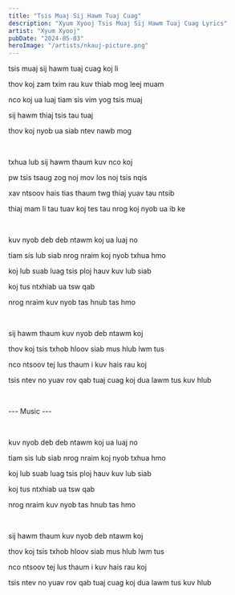 ```yaml
---
title: "Tsis Muaj Sij Hawm Tuaj Cuag"
description: "Xyum Xyooj Tsis Muaj Sij Hawm Tuaj Cuag Lyrics"
artist: "Xyum Xyooj"
pubDate: "2024-05-03"
heroImage: "/artists/nkauj-picture.png"
---
```


tsis muaj sij hawm tuaj cuag koj li

thov koj zam txim rau kuv thiab mog leej muam

nco koj ua luaj tiam sis vim yog tsis muaj

sij hawm thiaj tsis tau tuaj

thov koj nyob ua siab ntev nawb mog

<br />

txhua lub sij hawm thaum kuv nco koj

pw tsis tsaug zog noj mov los noj tsis nqis

xav ntsoov hais tias thaum twg thiaj yuav tau ntsib

thiaj mam li tau tuav koj tes tau nrog koj nyob ua ib ke

<br />

kuv nyob deb deb ntawm koj ua luaj no

tiam sis lub siab nrog nraim koj nyob txhua hmo

koj lub suab luag tsis ploj hauv kuv lub siab

koj tus ntxhiab ua tsw qab

nrog nraim kuv nyob tas hnub tas hmo

<br />

sij hawm thaum kuv nyob deb ntawm koj

thov koj tsis txhob hloov siab mus hlub lwm tus

nco ntsoov tej lus thaum i kuv hais rau koj

tsis ntev no yuav rov qab tuaj cuag koj dua lawm tus kuv hlub

<br />

--- Music ---

<br />

kuv nyob deb deb ntawm koj ua luaj no

tiam sis lub siab nrog nraim koj nyob txhua hmo

koj lub suab luag tsis ploj hauv kuv lub siab

koj tus ntxhiab ua tsw qab

nrog nraim kuv nyob tas hnub tas hmo

<br />

sij hawm thaum kuv nyob deb ntawm koj

thov koj tsis txhob hloov siab mus hlub lwm tus

nco ntsoov tej lus thaum i kuv hais rau koj

tsis ntev no yuav rov qab tuaj cuag koj dua lawm tus kuv hlub
